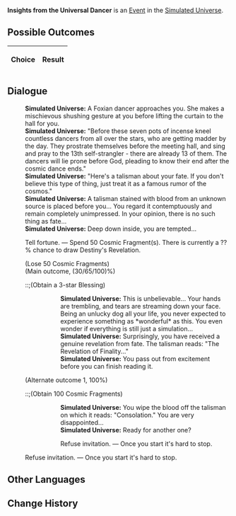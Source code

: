 {{Simulated Universe Event Infobox
|title         = Insights from the Universal Dancer
|image         = Random Event Profiteer.png
|type          =
|domains_su    = Occurrence
|domains_ext   = Occurrence
|domains_swarm = 
|domains_gng   = 
|requirements  =
|prev          = 
|next          = 
|indexRewards  =
|characters    = 
}}
'''Insights from the Universal Dancer''' is an [[Simulated Universe/Events|Event]] in the [[Simulated Universe]].

==Possible Outcomes==
{| class="article-table"
!Choice
!Result

|}

<!--
==Gameplay Notes==

-->
==Dialogue==
{{Dialogue Start}}
:'''Simulated Universe:''' A Foxian dancer approaches you. She makes a mischievous shushing gesture at you before lifting the curtain to the hall for you.
:'''Simulated Universe:''' "Before these seven pots of incense kneel countless dancers from all over the stars, who are getting madder by the day. They prostrate themselves before the meeting hall, and sing and pray to the 13th self-strangler - there are already 13 of them. The dancers will lie prone before God, pleading to know their end after the cosmic dance ends."
:'''Simulated Universe:''' "Here's a talisman about your fate. If you don't believe this type of thing, just treat it as a famous rumor of the cosmos."
:'''Simulated Universe:''' A talisman stained with blood from an unknown source is placed before you... You regard it contemptuously and remain completely unimpressed. In your opinion, there is no such thing as fate...
:'''Simulated Universe:''' Deep down inside, you are tempted...
:{{DIcon|Star}} Tell fortune. &mdash; Spend 50 Cosmic Fragment(s). There is currently a ??% chance to draw Destiny's Revelation.
:;(Lose 50 Cosmic Fragments)
:;(Main outcome, (30/65/100)%)
:::;(Obtain a 3-star Blessing)
::::'''Simulated Universe:''' This is unbelievable... Your hands are trembling, and tears are streaming down your face. Being an unlucky dog all your life, you never expected to experience something as *wonderful* as this. You even wonder if everything is still just a simulation...
::::'''Simulated Universe:''' Surprisingly, you have received a genuine revelation from fate. The talisman reads: "The Revelation of Finality..."
::::'''Simulated Universe:''' You pass out from excitement before you can finish reading it.
:;(Alternate outcome 1, 100%)
:::;(Obtain 100 Cosmic Fragments)
::::'''Simulated Universe:''' You wipe the blood off the talisman on which it reads: "Consolation." You are very disappointed...
::::'''Simulated Universe:''' Ready for another one?
::::{{DIcon|Star}} Refuse invitation. &mdash; Once you start it's hard to stop.
:{{DIcon|Star}} Refuse invitation. &mdash; Once you start it's hard to stop.
{{Dialogue End}}

==Other Languages==
{{Other Languages
|zhs   = 寰宇舞者的启示
|zht   = 寰宇舞者的啟示
|ja    = 世界の踊り手の啓示
|ko    = 우주 무용가의 계시
|es    = Reflexiones del bailarín universal
|fr    = Révélations de la danseuse de l'univers
|ru    = Идеи от вселенского танцора
|th    = คำใบ้ของนักเต้นแห่งจักรวาล
|vi    = Gợi Ý Của Vũ Công Toàn Cầu
|de    = Einblick des kosmischen Tänzers
|id    = Pencerahan dari Penari Alam Semesta
|pt    = Vislumbres da Dançarina Universal
}}

==Change History==
{{Change History|1.0}}

